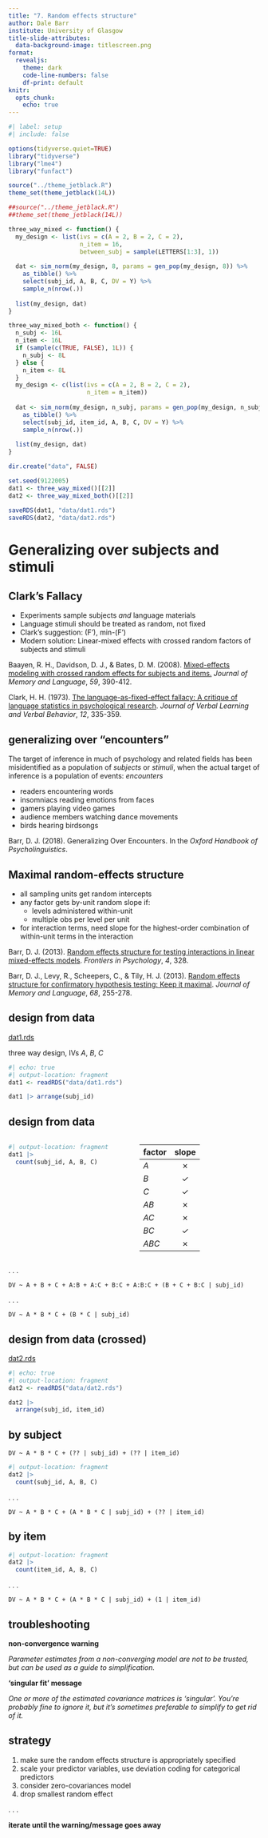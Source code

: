 ```yaml
---
title: "7. Random effects structure"
author: Dale Barr
institute: University of Glasgow
title-slide-attributes:
  data-background-image: titlescreen.png
format: 
  revealjs:
    theme: dark
    code-line-numbers: false
    df-print: default
knitr:
  opts_chunk:
    echo: true
---
```


```r
#| label: setup
#| include: false

options(tidyverse.quiet=TRUE)
library("tidyverse")
library("lme4")
library("funfact")

source("../theme_jetblack.R")
theme_set(theme_jetblack(14L))

##source("../theme_jetblack.R")
##theme_set(theme_jetblack(14L))

three_way_mixed <- function() {
  my_design <- list(ivs = c(A = 2, B = 2, C = 2),
                    n_item = 16,
                    between_subj = sample(LETTERS[1:3], 1))
  
  dat <- sim_norm(my_design, 8, params = gen_pop(my_design, 8)) %>%
    as_tibble() %>%
    select(subj_id, A, B, C, DV = Y) %>%
    sample_n(nrow(.))
  
  list(my_design, dat)
}

three_way_mixed_both <- function() {
  n_subj <- 16L
  n_item <- 16L
  if (sample(c(TRUE, FALSE), 1L)) {
    n_subj <- 8L
  } else {
    n_item <- 8L
  }
  my_design <- c(list(ivs = c(A = 2, B = 2, C = 2),
                      n_item = n_item))
  
  dat <- sim_norm(my_design, n_subj, params = gen_pop(my_design, n_subj)) %>%
    as_tibble() %>%
    select(subj_id, item_id, A, B, C, DV = Y) %>%
    sample_n(nrow(.))
  
  list(my_design, dat)  
}  

dir.create("data", FALSE)

set.seed(9122005)
dat1 <- three_way_mixed()[[2]]
dat2 <- three_way_mixed_both()[[2]]

saveRDS(dat1, "data/dat1.rds")
saveRDS(dat2, "data/dat2.rds")
```

# Generalizing over subjects and stimuli

## Clark's Fallacy

- Experiments sample subjects *and* language materials
- Language stimuli should be treated as random, not fixed
- Clark's suggestion: \(F'\), min-\(F'\)
- Modern solution: Linear-mixed effects with crossed random factors of subjects and stimuli

::: aside
Baayen, R. H., Davidson, D. J., & Bates, D. M. (2008). [Mixed-effects modeling with crossed random effects for subjects and items.](https://doi.org/10.1016/j.jml.2007.12.005) *Journal of Memory and Language*, *59*, 390-412.

Clark, H. H. (1973). [The language-as-fixed-effect fallacy: A critique of language statistics in psychological research](https://doi.org/10.1016/S0022-5371(73)80014-3). *Journal of Verbal Learning and Verbal Behavior*, *12*, 335-359.
:::

## generalizing over "encounters" {.smaller}

The target of inference in much of psychology and related fields has
been misidentified as a population of *subjects* or *stimuli*, when the
actual target of inference is a population of events: *encounters*

- readers encountering words
- insomniacs reading emotions from faces
- gamers playing video games
- audience members watching dance movements
- birds hearing birdsongs

::: aside
Barr, D. J. (2018). Generalizing Over Encounters. In the *Oxford Handbook of Psycholinguistics*.
:::

## Maximal random-effects structure {.smaller}

- all sampling units get random intercepts
- any factor gets by-unit random slope if:
  - levels administered within-unit
  - multiple obs per level per unit
- for interaction terms, need slope for the highest-order combination of within-unit terms in the interaction

::: aside
Barr, D. J. (2013). [Random effects structure for testing interactions in linear mixed-effects models](https://doi.org/10.3389/fpsyg.2013.00328). *Frontiers in Psychology*, *4*, 328.

Barr, D. J., Levy, R., Scheepers, C., & Tily, H. J. (2013). [Random effects structure for confirmatory hypothesis testing: Keep it maximal](https://doi.org/10.1016/j.jml.2012.11.001). *Journal of Memory and Language*, *68*, 255-278.
:::

## {background-iframe="https://rstudio-connect.psy.gla.ac.uk/crossed/"}

## design from data

[dat1.rds](data/dat1.rds){target="_download"}

three way design, IVs $A$, $B$, $C$

```r
#| echo: true
#| output-location: fragment
dat1 <- readRDS("data/dat1.rds")

dat1 |> arrange(subj_id)
```

## design from data

:::: {.columns}

::: {.column width="50%"}

```r
#| output-location: fragment
dat1 |>
  count(subj_id, A, B, C)
```

:::

::: {.column width="50%"}

| factor| slope  |
|:------|:------:|
| $A$   | ✗      |
| $B$   | ✓      |
| $C$   | ✓      |
| $AB$  | ✗      |
| $AC$  | ✗      |
| $BC$  | ✓      |
| $ABC$ | ✗      |

:::

::::

. . .

```
DV ~ A + B + C + A:B + A:C + B:C + A:B:C + (B + C + B:C | subj_id)
```
. . .
```
DV ~ A * B * C + (B * C | subj_id)
```

## design from data (crossed)

[dat2.rds](data/dat2.rds){target="_download"}

```r
#| echo: true
#| output-location: fragment
dat2 <- readRDS("data/dat2.rds")

dat2 |>
  arrange(subj_id, item_id)
```

## by subject {.smaller}

`DV ~ A * B * C + (?? | subj_id) + (?? | item_id)`

```r
#| output-location: fragment
dat2 |>
  count(subj_id, A, B, C)
```

. . .

`DV ~ A * B * C + (A * B * C | subj_id) + (?? | item_id)`

## by item {.smaller}

```r
#| output-location: fragment
dat2 |>
  count(item_id, A, B, C)
```

. . .

`DV ~ A * B * C + (A * B * C | subj_id) + (1 | item_id)`

## troubleshooting

**non-convergence warning**

*Parameter estimates from a non-converging model are not to be trusted, but can be used as a guide to simplification.*

**'singular fit' message**

*One or more of the estimated covariance matrices is 'singular'. You're probably fine to ignore it, but it's sometimes preferable to simplify to get rid of it.*

## strategy

::: {.incremental}
1. make sure the random effects structure is appropriately specified
2. scale your predictor variables, use deviation coding for categorical predictors
3. consider zero-covariances model
4. drop smallest random effect
:::

. . .

**iterate until the warning/message goes away**

